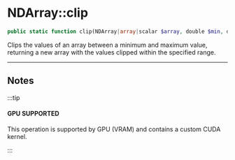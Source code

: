 
# NDArray::clip

```php
public static function clip(NDArray|array|scalar $array, double $min, double $max): NDArray|double;
```
Clips the values of an array between a minimum and maximum value, returning
a new array with the values clipped within the specified range.

---

## Notes

:::tip

#### GPU SUPPORTED
This operation is supported by GPU (VRAM) and contains a custom CUDA kernel.

:::
